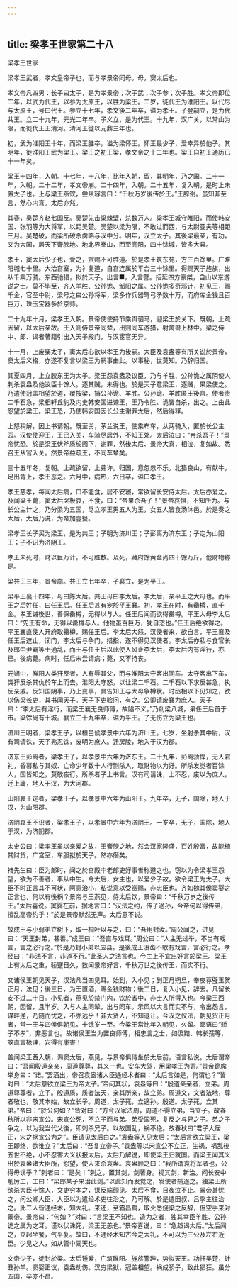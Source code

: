 ```yaml
---
---
---
```

title: 梁孝王世家第二十八
---

梁孝王世家

梁孝王武者，孝文皇帝子也，而与孝景帝同母。母，窦太后也。

孝文帝凡四男：长子曰太子，是为孝景帝；次子武；次子参；次子胜。孝文帝即位二年，以武为代王，以参为太原王，以胜为梁王。二岁，徙代王为淮阳王。以代尽与太原王，号曰代王。参立十七年，孝文後二年卒，谥为孝王。子登嗣立，是为代共王。立二十九年，元光二年卒。子义立，是为代王。十九年，汉广关，以常山为限，而徙代王王清河。清河王徙以元鼎三年也。

初，武为淮阳王十年，而梁王胜卒，谥为梁怀王。怀王最少子，爱幸异於他子。其明年，徙淮阳王武为梁王。梁王之初王梁，孝文帝之十二年也。梁王自初王通历已十一年矣。

梁王十四年，入朝。十七年，十八年，比年入朝，留，其明年，乃之国。二十一年，入朝。二十二年，孝文帝崩。二十四年，入朝。二十五年，复入朝。是时上未置太子也。上与梁王燕饮，尝从容言曰：“千秋万岁後传於王。”王辞谢。虽知非至言，然心内喜。太后亦然。

其春，吴楚齐赵七国反。吴楚先击梁棘壁，杀数万人。梁孝王城守睢阳，而使韩安国、张羽等为大将军，以距吴楚。吴楚以梁为限，不敢过而西，与太尉亚夫等相距三月。吴楚破，而梁所破杀虏略与汉中分。明年，汉立太子。其後梁最亲，有功，又为大国，居天下膏腴地。地北界泰山，西至高阳，四十馀城，皆多大县。

孝王，窦太后少子也，爱之，赏赐不可胜道。於是孝王筑东苑，方三百馀里。广睢阳城七十里。大治宫室，为衤复道，自宫连属於平台三十馀里。得赐天子旌旗，出从千乘万骑。东西驰猎，拟於天子。出言■，入言警。招延四方豪桀，自山以东游说之士。莫不毕至，齐人羊胜、公孙诡、邹阳之属。公孙诡多奇邪计，初见王，赐千金，官至中尉，梁号之曰公孙将军，梁多作兵器弩弓矛数十万，而府库金钱且百巨万，珠玉宝器多於京师。

二十九年十月，梁孝王入朝。景帝使使持节乘舆驷马，迎梁王於关下。既朝，上疏因留，以太后亲故。王入则侍景帝同辇，出则同车游猎，射禽兽上林中。梁之侍中、郎、谒者著籍引出入天子殿门，与汉宦官无异。

十一月，上废栗太子，窦太后心欲以孝王为後嗣。大臣及袁盎等有所关说於景帝，窦太后义格，亦遂不复言以梁王为嗣事由此。以事秘，世莫知。乃辞归国。

其夏四月，上立胶东王为太子。梁王怨袁盎及议臣，乃与羊胜、公孙诡之属阴使人刺杀袁盎及他议臣十馀人。逐其贼，未得也。於是天子意梁王，逐贼，果梁使之。乃遣使冠盖相望於道，覆按梁，捕公孙诡、羊胜。公孙诡、羊胜匿王後宫。使者责二千石急，梁相轩丘豹及内史韩安国进谏王，王乃令胜、诡皆自杀，出之。上由此怨望於梁王。梁王恐，乃使韩安国因长公主谢罪太后，然后得释。

上怒稍解，因上书请朝。既至关，茅兰说王，使乘布车，从两骑入，匿於长公主园。汉使使迎王，王已入关，车骑尽居外，不知王处。太后泣曰：“帝杀吾子！”景帝忧恐。於是梁王伏斧质於阙下，谢罪，然後太后、景帝大喜，相泣，复如故。悉召王从官入关。然景帝益疏王，不同车辇矣。

三十五年冬，复朝。上疏欲留，上弗许。归国，意忽忽不乐。北猎良山，有献牛，足出背上，孝王恶之。六月中，病热，六日卒，谥曰孝王。

孝王慈孝，每闻太后病，口不能食，居不安寝，常欲留长安侍太后。太后亦爱之。及闻梁王薨，窦太后哭极哀，不食，曰：“帝果杀吾子！”景帝哀惧，不知所为。与长公主计之，乃分梁为五国，尽立孝王男五人为王，女五人皆食汤沐邑。於是奏之太后，太后乃说，为帝加壹餐。

梁孝王长子买为梁王，是为共王；子明为济川王；子彭离为济东王；子定为山阳王；子不识为济阴王。

孝王未死时，财以巨万计，不可胜数。及死，藏府馀黄金尚四十馀万斤，他财物称是。

梁共王三年，景帝崩。共王立七年卒，子襄立，是为平王。

梁平王襄十四年，母曰陈太后。共王母曰李太后。李太后，亲平王之大母也。而平王之后姓任，曰任王后。任王后甚有宠於平王襄。初，孝王在时，有罍樽，直千金。孝王诫後世，善保罍樽，无得以与人。任王后闻而欲得罍樽。平王大母李太后曰：“先王有命，无得以罍樽与人。他物虽百巨万，犹自恣也。”任王后绝欲得之。平王襄直使人开府取罍樽，赐任王后。李太后大怒，汉使者来，欲自言，平王襄及任王后遮止，闭门，李太后与争门，措指，遂不得见汉使者。李太后亦私与食官长及郎中尹霸等士通乱，而王与任王后以此使人风止李太后，李太后内有淫行，亦已。後病薨。病时，任后未尝请病；薨，又不持丧。

元朔中，睢阳人类犴反者，人有辱其父，而与淮阳太守客出同车。太守客出下车，类犴反杀其仇於车上而去。淮阳太守怒，以让梁二千石。二千石以下求反甚急，执反亲戚。反知国阴事，乃上变事，具告知王与大母争樽状。时丞相以下见知之，欲以伤梁长吏，其书闻天子。天子下吏验问，有之。公卿请废襄为庶人。天子曰：“李太后有淫行，而梁王襄无良师傅，故陷不义。”乃削梁八城，枭任王后首于市。梁馀尚有十城。襄立三十九年卒，谥为平王。子无伤立为梁王也。

济川王明者，梁孝王子，以桓邑侯孝景中六年为济川王。七岁，坐射杀其中尉，汉有司请诛，天子弗忍诛，废明为庶人。迁房陵，地入于汉为郡。

济东王彭离者，梁孝王子，以孝景中六年为济东王。二十九年，彭离骄悍，无人君礼，昏暮私与其奴、亡命少年数十人行剽杀人，取财物以为好。所杀发觉者百馀人，国皆知之，莫敢夜行。所杀者子上书言。汉有司请诛，上不忍，废以为庶人，迁上庸，地入于汉，为大河郡。

山阳哀王定者，梁孝王子，以孝景中六年为山阳王。九年卒，无子，国除，地入于汉，为山阳郡。

济阴哀王不识者，梁孝王子，以孝景中六年为济阴王。一岁卒，无子，国除，地入于汉，为济阴郡。

太史公曰：梁孝王虽以亲爱之故，王膏腴之地，然会汉家隆盛，百姓殷富，故能植其财货，广宫室，车服拟於天子。然亦僭矣。

褚先生曰：臣为郎时，闻之於宫殿中老郎吏好事者称道之也。窃以为令梁孝王怨望，欲为不善者，事从中生。今太后，女主也，以爱少子故，欲令梁王为太子。大臣不时正言其不可状，阿意治小，私说意以受赏赐，非忠臣也。齐如魏其侯窦婴之正言也，何以有後祸？景帝与王燕见，侍太后饮，景帝曰：“千秋万岁之後传王。”太后喜说。窦婴在前，据地言曰：“汉法之约，传子適孙，今帝何以得传弟，擅乱高帝约乎！”於是景帝默然无声。太后意不说。

故成王与小弱弟立树下，取一桐叶以与之，曰：“吾用封汝。”周公闻之，进见曰：“天王封弟，甚善。”成王曰：“吾直与戏耳。”周公曰：“人主无过举，不当有戏言，言之必行之。”於是乃封小弟以应县。是後成王没齿不敢有戏言，言必行之。孝经曰：“非法不言，非道不行。”此圣人之法言也。今主上不宜出好言於梁王。梁王上有太后之重，骄蹇日久，数闻景帝好言，千秋万世之後传王，而实不行。

又诸侯王朝见天子，汉法凡当四见耳。始到，入小见；到正月朔旦，奉皮荐璧玉贺正月，法见；後三日，为王置酒，赐金钱财物；後二日，复入小见，辞去。凡留长安不过二十日。小见者，燕见於禁门内，饮於省中，非士人所得入也。今梁王西朝，因留，且半岁。入与人主同辇，出与同车。示风以大言而实不与，令出怨言，谋畔逆，乃随而忧之，不亦远乎！非大贤人，不知退让。今汉之仪法，朝见贺正月者，常一王与四侯俱朝见，十馀岁一至。今梁王常比年入朝见，久留。鄙语曰“骄子不孝”，非恶言也。故诸侯王当为置良师傅，相忠言之士，如汲黯、韩长孺等，敢直言极谏，安得有患害！

盖闻梁王西入朝，谒窦太后，燕见，与景帝俱侍坐於太后前，语言私说。太后谓帝曰：“吾闻殷道亲亲，周道尊尊，其义一也。安车大驾，用梁孝王为寄。”景帝跪席举身曰：“诺。”罢酒出，帝召袁盎诸大臣通经术者曰：“太后言如是，何谓也？”皆对曰：“太后意欲立梁王为帝太子。”帝问其状，袁盎等曰：“殷道亲亲者，立弟。周道尊尊者，立子。殷道质，质者法天，亲其所亲，故立弟。周道文，文者法地，尊者敬也，敬其本始，故立长子。周道，太子死，立適孙。殷道。太子死，立其弟。”帝曰：“於公何如？”皆对曰：“方今汉家法周，周道不得立弟，当立子。故春秋所以非宋宣公。宋宣公死，不立子而与弟。弟受国死，复反之与兄之子。弟之子争之，以为我当代父後，即刺杀兄子。以故国乱，祸不绝。故春秋曰“君子大居正，宋之祸宣公为之”。臣请见太后白之。”袁盎等入见太后：“太后言欲立梁王，梁王即终，欲谁立？”太后曰：“吾复立帝子。”袁盎等以宋宣公不立正，生祸，祸乱後五世不绝，小不忍害大义状报太后。太后乃解说，即使梁王归就国。而梁王闻其义出於袁盎诸大臣所，怨望，使人来杀袁盎。袁盎顾之曰：“我所谓袁将军者也，公得毋误乎？”刺者曰：“是矣！”刺之，置其剑，剑著身。视其剑，新治。问长安中削厉工，工曰：“梁郎某子来治此剑。”以此知而发觉之，发使者捕逐之。独梁王所欲杀大臣十馀人，文吏穷本之，谋反端颇见。太后不食，日夜泣不止。景帝甚忧之，问公卿大臣，大臣以为遣经术吏往治之，乃可解。於是遣田叔、吕季主往治之。此二人皆通经术，知大礼。来还，至霸昌厩，取火悉烧梁之反辞，但空手来对景帝。景帝曰：“何如？”对曰：“言梁王不知也。造为之者，独其幸臣羊胜、公孙诡之属为之耳。谨以伏诛死，梁王无恙也。”景帝喜说，曰：“急趋谒太后。”太后闻之，立起坐餐，气平复。故曰，不通经术知古今之大礼，不可以为三公及左右近臣。少见之人，如从管中闚天也。

文帝少子，徙封於梁。太后锺爱，广筑睢阳。旌旂警跸，势拟天王。功扞吴楚，计丑孙羊。窦婴正议，袁盎劫伤。汉穷梁狱，冠盖相望。祸成骄子，致此猖狂。虽分五国，卒亦不昌。

